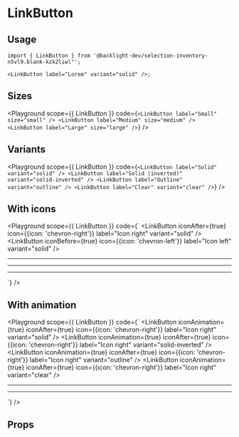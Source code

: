 
# LinkButton

<Description of={LinkButton} />

## Usage

```tsx
import { LinkButton } from '@backlight-dev/selection-inventory-n5vl9.blank-kzk2liwl"';

<LinkButton label="Lorem" variant="solid" />;
```

## Sizes

<Playground
  scope={{ LinkButton }}
  code={`
<LinkButton label="Small" size="small" />
<LinkButton label="Medium" size="medium" />
<LinkButton label="Large" size="large" />
  `}
/>

## Variants

<Playground
  scope={{ LinkButton }}
  code={`
<LinkButton label="Solid" variant="solid" />
<LinkButton label="Solid (inverted)" variant="solid-inverted" />
<LinkButton label="Outline" variant="outline" />
<LinkButton label="Clear" variant="clear" />
  `}
/>

## With icons

<Playground
  scope={{ LinkButton }}
  code={`
<LinkButton iconAfter={true} icon={{icon: 'chevron-right'}} label="Icon right" variant="solid" />
<LinkButton iconBefore={true} icon={{icon: 'chevron-left'}} label="Icon left" variant="solid" />
<hr/>
<LinkButton iconAfter={true} icon={{icon: 'chevron-right'}} label="Icon right" variant="solid-inverted" />
<LinkButton iconBefore={true} icon={{icon: 'chevron-left'}} label="Icon left" variant="solid-inverted" />
<hr/>
<LinkButton iconAfter={true} icon={{icon: 'chevron-right'}} label="Icon right" variant="outline" />
<LinkButton iconBefore={true} icon={{icon: 'chevron-left'}} label="Icon left" variant="outline" />
<hr/>
<LinkButton iconAfter={true} icon={{icon: 'chevron-right'}} label="Icon right" variant="clear" />
<LinkButton iconBefore={true} icon={{icon: 'chevron-left'}} label="Icon left" variant="clear" />
  `}
/>

## With animation

<Playground
  scope={{ LinkButton }}
  code={`
<LinkButton iconAnimation={true} iconAfter={true} icon={{icon: 'chevron-right'}} label="Icon right" variant="solid" />
<LinkButton iconAnimation={true} iconAfter={true} icon={{icon: 'chevron-right'}} label="Icon right" variant="solid-inverted" />
<LinkButton iconAnimation={true} iconAfter={true} icon={{icon: 'chevron-right'}} label="Icon right" variant="outline" />
<LinkButton iconAnimation={true} iconAfter={true} icon={{icon: 'chevron-right'}} label="Icon right" variant="clear" />
<hr/>
<LinkButton fillAnimation={true} iconAfter={true} icon={{icon: 'chevron-right'}} label="Icon right" variant="solid" />
<LinkButton fillAnimation={true} iconAfter={true} icon={{icon: 'chevron-right'}} label="Icon right" variant="solid-inverted" />
<LinkButton fillAnimation={true} iconAfter={true} icon={{icon: 'chevron-right'}} label="Icon right" variant="outline" />
<LinkButton fillAnimation={true} iconAfter={true} icon={{icon: 'chevron-right'}} label="Icon right" variant="clear" />
<hr/>
<LinkButton iconAnimation={true} fillAnimation={true} iconAfter={true} icon={{icon: 'chevron-right'}} label="Icon right" variant="solid" />
<LinkButton iconAnimation={true} fillAnimation={true} iconAfter={true} icon={{icon: 'chevron-right'}} label="Icon right" variant="solid-inverted" />
<LinkButton iconAnimation={true} fillAnimation={true} iconAfter={true} icon={{icon: 'chevron-right'}} label="Icon right" variant="outline" />
<LinkButton iconAnimation={true} fillAnimation={true} iconAfter={true} icon={{icon: 'chevron-right'}} label="Icon right" variant="clear" />
  `}
/>

## Props

<Props of={LinkButton} />
